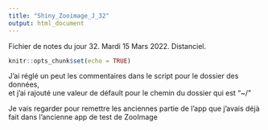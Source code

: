```yaml
---
title: "Shiny_Zooimage_J_32"
output: html_document
---
```


Fichier de notes du jour 32. Mardi 15 Mars 2022. Distanciel.

```r
knitr::opts_chunk$set(echo = TRUE)
```

J'ai réglé un peut les commentaires dans le script pour le dossier des données, \
et j'ai rajouté une valeur de défault pour le chemin du dossier qui est "~/" \

Je vais regarder pour remettre les anciennes partie de l'app que j'avais déjà \
fait dans l'ancienne app de test de ZooImage \

